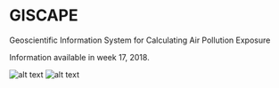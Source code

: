 # GISCAPE
Geoscientific Information System for Calculating Air Pollution Exposure

Information available in week 17, 2018.

![alt text](https://raw.githubusercontent.com/wschuc002/ThesisWS/master/backend/img/GISCAPE_228px.png)
![alt text](https://raw.githubusercontent.com/wschuc002/ThesisWS/master/backend/img/ThesisWS2_cover_20180123.png)